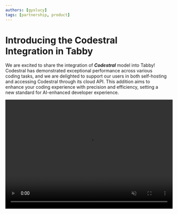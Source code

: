 ```yaml
---
authors: [gyxlucy]
tags: [partnership, product]
---
```



# Introducing the Codestral Integration in Tabby

We are excited to share the integration of ***Codestral*** model into Tabby! Codestral has demonstrated exceptional performance across various coding tasks, and we are delighted to support our users in both self-hosting and accessing Codestral through its cloud API. This addition aims to enhance your coding experience with precision and efficiency, setting a new standard for AI-enhanced developer experience.

<video autoplay muted controls width="520" height="340" src={CodestralVideoUrl} type="video/mp4"/>


## What's great about Codestral?

Unlike most existing coding LLMs, Codestral stands out with its **shared instruction and completion API endpoint**. This dual capability allows the same model to perform excellently in both code completion and chat tasks, greatly simplifying the developer AI stack and highlighting an important research direction we're extremly excited about. 

Besides, Codestral is trained on a diverse dataset of **80+ programming languages**, ensuring a high-quality experience for developers working with a wide range of languages.


## Get started with Codestral in Tabby

### Self-hosting Codestral

Codestral-22B is available for both Tabby completion and chat models [link](https://tabby.tabbyml.com/docs/models/). Please follow [Tabby Installation](https://tabby.tabbyml.com/docs/quick-start/installation/) to host Tabby and set `--model Codestral-22B --chat-model Codestral-22B`.

### Access via Mistal AI API
Tabby also supports connecting to Mistral's API Platform. To use Codestral via Mistral's API, you need to first sign up for an API key from [Mistral AI](https://mistral.ai/). Then in Tabby, set your model configuration as below in `~/.tabby/config.toml` file ([see more](https://tabby.tabbyml.com/docs/administration/model/#mistral--codestral)).

![Codestral API in Tabby](./codestral_api.jpeg)




